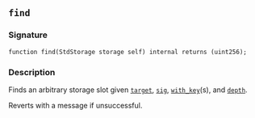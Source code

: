 ## `find`

### Signature

```solidity
function find(StdStorage storage self) internal returns (uint256);
```

### Description

Finds an arbitrary storage slot given [`target`](/reference/forge-std/target.mdx), [`sig`](/reference/forge-std/sig.mdx), [`with_key`](/reference/forge-std/with_key.mdx)(s), and [`depth`](/reference/forge-std/depth.mdx).

Reverts with a message if unsuccessful.
